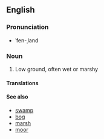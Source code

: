 ==English==
===Pronunciation===
* ˈfen-ˌland


===Noun===
# Low ground, often wet or marshy

====Translations====

====See also====
* [[swamp]]
* [[bog]]
* [[marsh]]
* [[moor]]